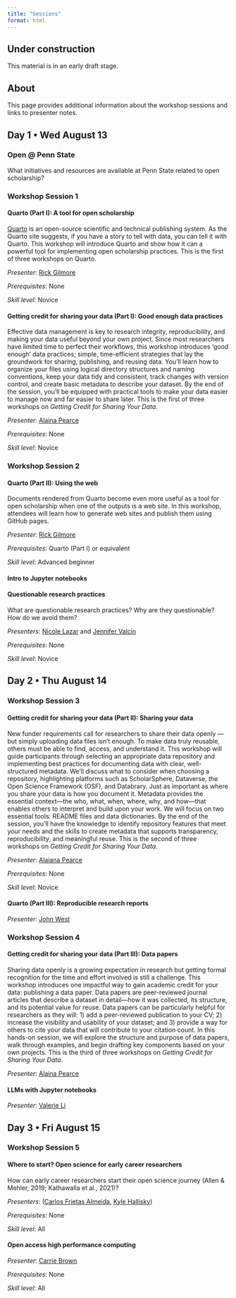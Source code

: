 ```yaml
---
title: "Sessions"
format: html
---
```


::: {.callout-warning}
## Under construction

This material is in an early draft stage.
:::

## About

This page provides additional information about the workshop sessions and links to presenter notes.

## Day 1 • Wed August 13

### Open @ Penn State

What initiatives and resources are available at Penn State related to open scholarship?

### Workshop Session 1

#### Quarto (Part I): A tool for open scholarship

[Quarto](https://quarto.org) is an open-source scientific and technical publishing system. As the Quarto site suggests, if you have a story to tell with data, you can tell it with Quarto. This workshop will introduce Quarto and show how it can a powerful tool for implementing open scholarship practices. This is the first of three workshops on Quarto.

*Presenter*: [Rick Gilmore](people.qmd#rick-gilmore)

*Prerequisites*: None

*Skill level*: Novice

#### Getting credit for sharing your data (Part I): Good enough data practices

Effective data management is key to research integrity, reproducibility, and making your data useful beyond your own project. Since most researchers have limited time to perfect their workflows, this workshop introduces ‘good enough’ data practices; simple, time-efficient strategies that lay the groundwork for sharing, publishing, and reusing data. You’ll learn how to organize your files using logical directory structures and naming conventions, keep your data tidy and consistent, track changes with version control, and create basic metadata to describe your dataset. By the end of the session, you’ll be equipped with practical tools to make your data easier to manage now and far easier to share later. This is the first of three workshops on *Getting Credit for Sharing Your Data*.

*Presenter*: [Alaina Pearce](people.qmd#alaina-pearce)

*Prerequisites*: None

*Skill level*: Novice

### Workshop Session 2

#### Quarto (Part II): Using the web

Documents rendered from Quarto become even more useful as a tool for open scholarship when one of the outputs is a web site. In this workshop, attendees will learn how to generate web sites and publish them using GitHub pages.

*Presenter*: [Rick Gilmore](people.qmd#rick-gilmore)

*Prerequisites*: Quarto (Part I) or equivalent

*Skill level*: Advanced beginner

#### Intro to Jupyter notebooks

#### Questionable research practices

What are questionable research practices? Why are they questionable? How do we avoid them?

*Presenters*: [Nicole Lazar](people.qmd#nicole-lazar) and [Jennifer Valcin](people.qmd#jennifer-valcin)

*Prerequisites*: None

*Skill level*: Novice

## Day 2 • Thu August 14

### Workshop Session 3

#### Getting credit for sharing your data (Part II): Sharing your data

New funder requirements call for researchers to share their data openly — but simply uploading data files isn't enough. To make data truly reusable, others must be able to find, access, and understand it. This workshop will guide participants through selecting an appropriate data repository and implementing best practices for documenting data with clear, well-structured metadata. We’ll discuss what to consider when choosing a repository, highlighting platforms such as ScholarSphere, Dataverse, the Open Science Framework (OSF), and Databrary. Just as important as where you share your data is how you document it. Metadata provides the essential context—the who, what, when, where, why, and how—that enables others to interpret and build upon your work. We will focus on two essential tools: README files and data dictionaries. By the end of the session, you’ll have the knowledge to identify repository features that meet your needs and the skills to create metadata that supports transparency, reproducibility, and meaningful reuse. This is the second of three workshops on *Getting Credit for Sharing Your Data*.

*Presenter*: [Alaiana Pearce](people.qmd#alaina-pearce)

*Prerequisites*: None

*Skill level*: Novice

#### Quarto (Part III): Reproducible research reports 

*Presenter*: [John West](people.qmd#john-west) 

### Workshop Session 4

#### Getting credit for sharing your data (Part III): Data papers

Sharing data openly is a growing expectation in research but getting formal recognition for the time and effort involved is still a challenge. This workshop introduces one impactful way to gain academic credit for your data: publishing a data paper. Data papers are peer-reviewed journal articles that describe a dataset in detail—how it was collected, its structure, and its potential value for reuse. Data papers can be particularly helpful for researchers as they will: 1) add a peer-reviewed publication to your CV; 2) increase the visibility and usability of your dataset; and 3) provide a way for others to cite your data that will contribute to your citation count. In this hands-on session, we will explore the structure and purpose of data papers, walk through examples, and begin drafting key components based on your own projects. This is the third of three workshops on *Getting Credit for Sharing Your Data*.

*Presenter*: [Alaina Pearce](people.qmd#alaina-pearce)

#### LLMs with Jupyter notebooks 

*Presenter*: [Valerie Li](people.qmd#valerie-li)

## Day 3 • Fri August 15

### Workshop Session 5

#### Where to start? Open science for early career researchers

How can early career researchers start their open science journey (Allen & Mehler, 2019; Kathawalla et al., 2021)?

*Presenters*: ([Carlos Frietas Almeida](people.qmd#carlos-freitas-almeida), [Kyle Hallisky](presenters.qmd#kyle-hallisky))

*Prerequisites*: None

*Skill level*: All

#### Open access high performance computing

*Presenter*: [Carrie Brown](people.qmd#carrie-brown)

*Prerequisites*: None

*Skill level*: All